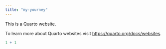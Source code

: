 ```yaml
---
title: "my-yourney"
---
```


This is a Quarto website.

To learn more about Quarto websites visit <https://quarto.org/docs/websites>.

```r
1 + 1
```
